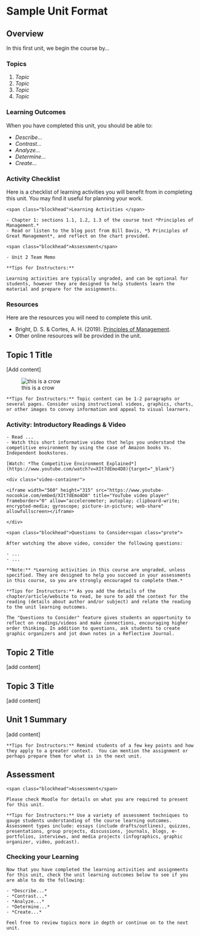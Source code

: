 # Sample Unit Format

## Overview {-}

In this first unit, we begin the course by...  

### Topics {-}

1. *Topic*  
1. *Topic*  
1. *Topic*  
1. *Topic*  

### Learning Outcomes {-}

When you have completed this unit, you should be able to:

- *Describe...*
- *Contrast...*
- *Analyze...*
- *Determine...*
- *Create...*

### Activity Checklist{-}

Here is a checklist of learning activities you will benefit from in completing this unit. You may find it useful for planning your work.

```block2

<span class="blockhead">Learning Activities </span>

- Chapter 1: sections 1.1, 1.2, 1.3 of the course text *Principles of Management.*  
- Read or listen to the blog post from Bill Davis, *5 Principles of Great Management*, and reflect on the chart provided.  

```

```block2

<span class="blockhead">Assessment</span> 

- Unit 2 Team Memo  

```

```block2

**Tips for Instructors:**

Learning activities are typically ungraded, and can be optional for students, however they are designed to help students learn the material and prepare for the assignments.

```

### Resources {-}

Here are the resources you will need to complete this unit.

- Bright, D. S. & Cortes, A. H. (2019). [Principles of Management](https://openstax.org/details/books/principles-management){target="_blank"}.  
- Other online resources will be provided in the unit.  

## Topic 1 Title

[Add content]

![this is a crow](assets/sample/crow.jpg)

```block2

**Tips for Instructors:** Topic content can be 1-2 paragraphs or several pages. Consider using instructional videos, graphics, charts, or other images to convey information and appeal to visual learners.

```

### Activity: Introductory Readings & Video {-}

```block2

- Read ...  
- Watch this short informative video that helps you understand the competitive environment by using the case of Amazon books Vs. Independent bookstores.  

[Watch: *The Competitive Environment Explained*](https://www.youtube.com/watch?v=XIt7dEmo4D8){target="_blank"}

<div class="video-container">

<iframe width="560" height="315" src="https://www.youtube-nocookie.com/embed/XIt7dEmo4D8" title="YouTube video player" frameborder="0" allow="accelerometer; autoplay; clipboard-write; encrypted-media; gyroscope; picture-in-picture; web-share" allowfullscreen></iframe>

</div>

<span class="blockhead">Questions to Consider<span class="prote">

After watching the above video, consider the following questions:

- ...  
- ...  

**Note:** *Learning activities in this course are ungraded, unless specified. They are designed to help you succeed in your assessments in this course, so you are strongly encouraged to complete them.*

```

```block2

**Tips for Instructors:** As you add the details of the chapter/article/website to read, be sure to add the context for the reading (details about author and/or subject) and relate the reading to the unit learning outcomes.

The "Questions to Consider" feature gives students an opportunity to reflect on readings/videos and make connections, encouraging higher order thinking. In addition to questions, ask students to create graphic organizers and jot down notes in a Reflective Journal.

```

## Topic 2 Title

[add content]

## Topic 3 Title

[add content]

## Unit 1 Summary {-}

[add content]


```block2

**Tips for Instructors:** Remind students of a few key points and how they apply to a greater context.  You can mention the assignment or perhaps prepare them for what is in the next unit.

```

## Assessment{-}

```block2

<span class="blockhead">Assessment</span>

Please check Moodle for details on what you are required to present for this unit.

```

```block2

**Tips for Instructors:** Use a variety of assessment techniques to gauge students understanding of the course learning outcomes. Assessment types include: essays (include drafts/outlines), quizzes, presentations, group projects, discussions, journals, blogs, e-portfolios, interviews, and media projects (infographics, graphic organizer, video, podcast).

```

### Checking your Learning{-}

```block2

Now that you have completed the learning activities and assignments for this unit, check the unit learning outcomes below to see if you are able to do the following:

- *Describe...*  
- *Contrast...*  
- *Analyze...*  
- *Determine...*  
- *Create...*  

Feel free to review topics more in depth or continue on to the next unit.

```

